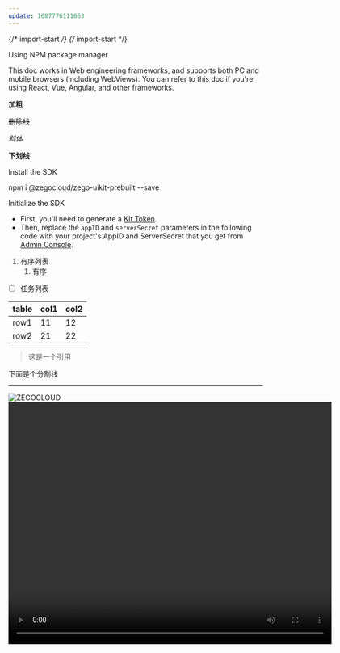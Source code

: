 ```yaml
---
update: 1687776111663
---
```


{/* import-start */}
{/* import-start */}
 
<H level="1" id="h-using-npm-package-manager">
Using NPM package manager</H>

This doc works in Web engineering frameworks, and supports both PC and mobile browsers (including WebViews). You can refer to this doc if you're using React, Vue, Angular, and other frameworks.

**加粗**

~~删除线~~

*斜体*

__下划线__

<H level="2" id="h-install-the-sdk">
Install the SDK</H>

<CodeBlock lang="js" focus="null"  fileName="npm">

npm i @zegocloud/zego-uikit-prebuilt --save</CodeBlock>

<H level="2" id="h-initialize-the-sdk">
Initialize the SDK</H>

* First, you'll need to generate a [Kit Token](https://docs.zegocloud.com/article/14741).
* Then, replace the `appID` and `serverSecret` parameters in the following code with your project's AppID and ServerSecret that you get from [Admin Console](https://console.zegocloud.com/project).

1. 有序列表
   1. 有序

- [ ] 任务列表

| table |   col1 | col2 |
|-------|--------|------|
| row1 | 11 | 12 |
| row2 | 21 | 22 |

> 这是一个引用

下面是个分割线

---

<Image src="https://www.zegocloud.com/_nuxt/img/img_solution_social@2x.822fd96.jpg" alt="ZEGOCLOUD" title="ZEGOCLOUD" inline="false"  />

<Video src="https://www.youtube.com/embed/K5fj1Hn_P2g" start="0" width="640" height="480" type="youtube" />
